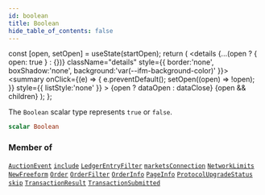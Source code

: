 ```yaml
---
id: boolean
title: Boolean
hide_table_of_contents: false
---
```







  const [open, setOpen] = useState(startOpen);
  return (
    <details {...(open ? { open: true } : {})} className="details" style={{ border:'none', boxShadow:'none', background:'var(--ifm-background-color)' }}>
      <summary
        onClick={(e) => {
          e.preventDefault();
          setOpen((open) => !open);
        }}
        style={{ listStyle:'none' }}
      >
      {open ? dataOpen : dataClose}
      </summary>
      {open && children}
    </details>
  );
};




The `Boolean` scalar type represents `true` or `false`.


```graphql
scalar Boolean
```




### Member of

[`AuctionEvent`](/testnet/api/graphql/objects/auction-event)  <Badge class="secondary" text="object"/><Bullet />[`include`](/testnet/api/graphql/directives/include)  <Badge class="secondary" text="directive"/><Bullet />[`LedgerEntryFilter`](/testnet/api/graphql/inputs/ledger-entry-filter)  <Badge class="secondary" text="input"/><Bullet />[`marketsConnection`](/testnet/api/graphql/queries/markets-connection)  <Badge class="secondary" text="query"/><Bullet />[`NetworkLimits`](/testnet/api/graphql/objects/network-limits)  <Badge class="secondary" text="object"/><Bullet />[`NewFreeform`](/testnet/api/graphql/objects/new-freeform)  <Badge class="secondary" text="object"/><Bullet />[`Order`](/testnet/api/graphql/objects/order)  <Badge class="secondary" text="object"/><Bullet />[`OrderFilter`](/testnet/api/graphql/inputs/order-filter)  <Badge class="secondary" text="input"/><Bullet />[`OrderInfo`](/testnet/api/graphql/inputs/order-info)  <Badge class="secondary" text="input"/><Bullet />[`PageInfo`](/testnet/api/graphql/objects/page-info)  <Badge class="secondary" text="object"/><Bullet />[`ProtocolUpgradeStatus`](/testnet/api/graphql/objects/protocol-upgrade-status)  <Badge class="secondary" text="object"/><Bullet />[`skip`](/testnet/api/graphql/directives/skip)  <Badge class="secondary" text="directive"/><Bullet />[`TransactionResult`](/testnet/api/graphql/objects/transaction-result)  <Badge class="secondary" text="object"/><Bullet />[`TransactionSubmitted`](/testnet/api/graphql/objects/transaction-submitted)  <Badge class="secondary" text="object"/>


